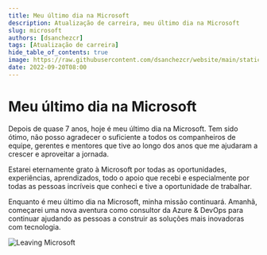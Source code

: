 ```yaml
---
title: Meu último dia na Microsoft
description: Atualização de carreira, meu último dia na Microsoft
slug: microsoft
authors: [dsanchezcr]
tags: [Atualização de carreira]
hide_table_of_contents: true
image: https://raw.githubusercontent.com/dsanchezcr/website/main/static/img/LeavingMS.jpg
date: 2022-09-20T08:00
---
```

# Meu último dia na Microsoft

Depois de quase 7 anos, hoje é meu último dia na Microsoft. Tem sido ótimo, não posso agradecer o suficiente a todos os companheiros de equipe, gerentes e mentores que tive ao longo dos anos que me ajudaram a crescer e aproveitar a jornada.

Estarei eternamente grato à Microsoft por todas as oportunidades, experiências, aprendizados, todo o apoio que recebi e especialmente por todas as pessoas incríveis que conheci e tive a oportunidade de trabalhar.

Enquanto é meu último dia na Microsoft, minha missão continuará. Amanhã, começarei uma nova aventura como consultor da Azure & DevOps para continuar ajudando as pessoas a construir as soluções mais inovadoras com tecnologia.

![Leaving Microsoft](pathname:///img/LeavingMS.jpg)